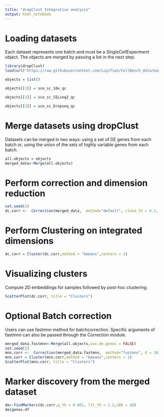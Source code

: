 ```yaml
---
title: "dropClust Integrative analysis"
output: html_notebook
---
```


# Loading datasets

Each dataset represents one batch and must be a *SingleCellExperiment* object. The objects are merged by passing a list in the next step.

```r
library(dropClust)
load(url("https://raw.githubusercontent.com/LuyiTian/CellBench_data/master/data/sincell_with_class.RData"))

objects = list()

objects[[1]] = sce_sc_10x_qc

objects[[2]] = sce_sc_CELseq2_qc

objects[[3]] = sce_sc_Dropseq_qc
```

# Merge datasets using dropClust

Datasets can be merged in two ways: using a set of DE genes from each batch or, using the union of the sets of highly variable genes from each batch.

```r
all.objects = objects
merged_data<-Merge(all.objects)
```


# Perform correction and dimension reduction

```r
set.seed(1)
dc.corr <-  Correction(merged_data,  method="default", close_th = 0.1, cells_th = 0.1, components = 10, n_neighbors = 30,  min_dist = 1)
```

# Perform Clustering on integrated dimensions

```r
dc.corr = Cluster(dc.corr,method = "kmeans",centers = 3)
```

# Visualizing clusters

Compute 2D embeddings for samples followed by post-hoc clustering.

```r
ScatterPlot(dc.corr, title = "Clusters")
```

# Optional Batch correction

Users can use fastmnn method for batchcorrection. Specific arguments of fastmnn can also be passed through the Correction module.

```r
merged_data.fastmnn<-Merge(all.objects,use.de.genes = FALSE)
set.seed(1)
mnn.corr <-  Correction(merged_data.fastmnn,  method="fastmnn", d = 10)
mnn.corr = Cluster(mnn.corr,method = "kmeans",centers = 3)
ScatterPlot(mnn.corr, title = "Clusters")
```

# Marker discovery from the merged dataset

```r
de<-FindMarkers(dc.corr,q_th = 0.001, lfc_th = 1.2,nDE = 10)
de$genes.df
```

